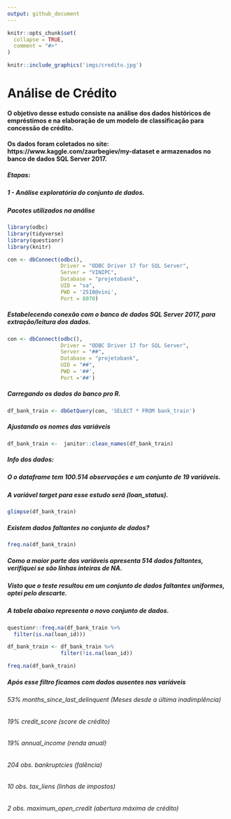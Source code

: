 ```yaml
---
output: github_document
---
```


<!-- README.md is generated from README.Rmd. Please edit that file -->

```r
knitr::opts_chunk$set(
  collapse = TRUE,
  comment = "#>"
)
```


```r
knitr::include_graphics('imgs/credito.jpg')
```



# Análise de Crédito

<!-- badges: start -->
<!-- badges: end -->
#### O objetivo desse estudo consiste na análise dos dados históricos de empréstimos e na elaboração de um modelo de classificação para concessão de crédito.  

#### Os dados foram coletados no site: https://www.kaggle.com/zaurbegiev/my-dataset e armazenados no banco de dados SQL Server 2017. 

##### Etapas: 
##### 1 - Análise exploratória do conjunto de dados. 


##### Pacotes utilizados na análise
```r
library(odbc)
library(tidyverse)
library(questionr)
library(knitr)


```



```r
con <- dbConnect(odbc(),
                 Driver = "ODBC Driver 17 for SQL Server",
                 Server = "VINIPC",
                 Database = "projetobank",
                 UID = "sa",
                 PWD = '2510@vini',
                 Port = 8070)

```


##### Estabelecendo conexão com o banco de dados SQL Server 2017, para extração/leitura dos dados. 

```r
con <- dbConnect(odbc(),
                 Driver = "ODBC Driver 17 for SQL Server",
                 Server = "##",
                 Database = "projetobank",
                 UID = "##",
                 PWD = '##',
                 Port ='##')
```


##### Carregando os dados do banco pro R. 

```r

df_bank_train <- dbGetQuery(con, 'SELECT * FROM bank_train')

```

##### Ajustando os nomes das variáveis
```r

df_bank_train <-  janitor::clean_names(df_bank_train)

```

##### Info dos dados:
##### O o dataframe tem 100.514 observações e um conjunto de 19 variáveis. 
##### A variável target para esse estudo será (loan_status). 
```r

glimpse(df_bank_train)
```

##### Existem dados faltantes no conjunto de dados? 
```r
freq.na(df_bank_train)

```

##### Como a maior parte das variáveis apresenta 514 dados faltantes, verifiquei se são linhas inteiras de NA. 
##### Visto que o teste resultou em um conjunto de dados faltantes uniformes, optei pelo descarte. 
##### A tabela abaixo representa o novo conjunto de dados.   
```r
questionr::freq.na(df_bank_train %>% 
  filter(is.na(loan_id)))


```

 

```r
df_bank_train <- df_bank_train %>% 
                 filter(!is.na(loan_id))

freq.na(df_bank_train)
```


##### Após esse filtro ficamos com dados ausentes nas variáveis 
###### 53% months_since_last_delinquent (Meses desde a última inadimplência)
###### 19% credit_score (score de crédito)
###### 19% annual_income (renda anual)
###### 204 obs. bankruptcies (falência)
###### 10 obs. tax_liens (linhas de impostos)
###### 2 obs. maximum_open_credit (abertura máxima de crédito)


















